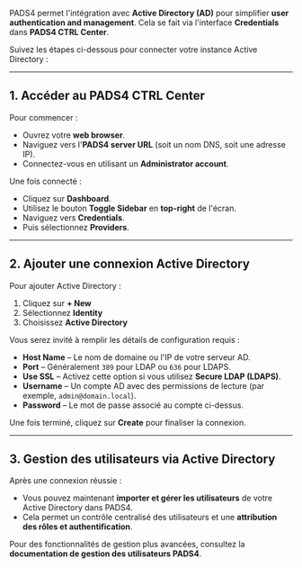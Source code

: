 PADS4 permet l'intégration avec **Active Directory (AD)** pour simplifier **user authentication and management**. Cela se fait via l'interface **Credentials** dans **PADS4 CTRL Center**.

Suivez les étapes ci-dessous pour connecter votre instance Active Directory :

***

## **1. Accéder au PADS4 CTRL Center**

Pour commencer :

* Ouvrez votre **web browser**.
* Naviguez vers l'**PADS4 server URL** (soit un nom DNS, soit une adresse IP).
* Connectez-vous en utilisant un **Administrator account**.

Une fois connecté :

* Cliquez sur **Dashboard**.
* Utilisez le bouton **Toggle Sidebar** en **top-right** de l'écran.
* Naviguez vers **Credentials**.
* Puis sélectionnez **Providers**.

***

## **2. Ajouter une connexion Active Directory**

Pour ajouter Active Directory :

1. Cliquez sur **+ New**
2. Sélectionnez **Identity**
3. Choisissez **Active Directory**

Vous serez invité à remplir les détails de configuration requis :

* **Host Name** – Le nom de domaine ou l'IP de votre serveur AD.
* **Port** – Généralement `389` pour LDAP ou `636` pour LDAPS.
* **Use SSL** – Activez cette option si vous utilisez **Secure LDAP (LDAPS)**.
* **Username** – Un compte AD avec des permissions de lecture (par exemple, `admin@domain.local`).
* **Password** – Le mot de passe associé au compte ci-dessus.

Une fois terminé, cliquez sur **Create** pour finaliser la connexion.

***

## **3. Gestion des utilisateurs via Active Directory**

Après une connexion réussie :

* Vous pouvez maintenant **importer et gérer les utilisateurs** de votre Active Directory dans PADS4.
* Cela permet un contrôle centralisé des utilisateurs et une **attribution des rôles et authentification**.

Pour des fonctionnalités de gestion plus avancées, consultez la **documentation de gestion des utilisateurs PADS4**.
